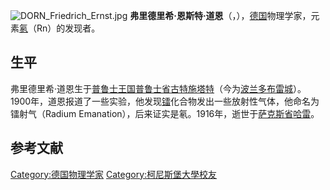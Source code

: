 [[File:DORN_Friedrich_Ernst.jpg|right]]
'''弗里德里希·恩斯特·道恩'''（{{lang-de|Friedrich Ernst Dorn}}，{{bd|1848年|7月27日|1916年|12月16日|}}），[[德国|德国]]物理学家，元素[[氡|氡]]（Rn）的发现者。

== 生平 ==
弗里德里希·道恩生于[[普鲁士王国|普鲁士王国]][[普鲁士省|普鲁士省]][[古特施塔特|古特施塔特]]（今为[[波兰|波兰]][[多布雷城|多布雷城]]）。1900年，道恩报道了一些实验，他发现[[镭|镭]]化合物发出一些放射性气体，他命名为镭射气（Radium Emanation），后来证实是氡。1916年，逝世于[[萨克斯省|萨克斯省]][[哈雷|哈雷]]。


==参考文献==
{{reflist}}

{{Authority control}}
{{DEFAULTSORT: Dorn, Friedrich}}
[[Category:德国物理学家|Category:德国物理学家]]
[[Category:柯尼斯堡大學校友|Category:柯尼斯堡大學校友]]